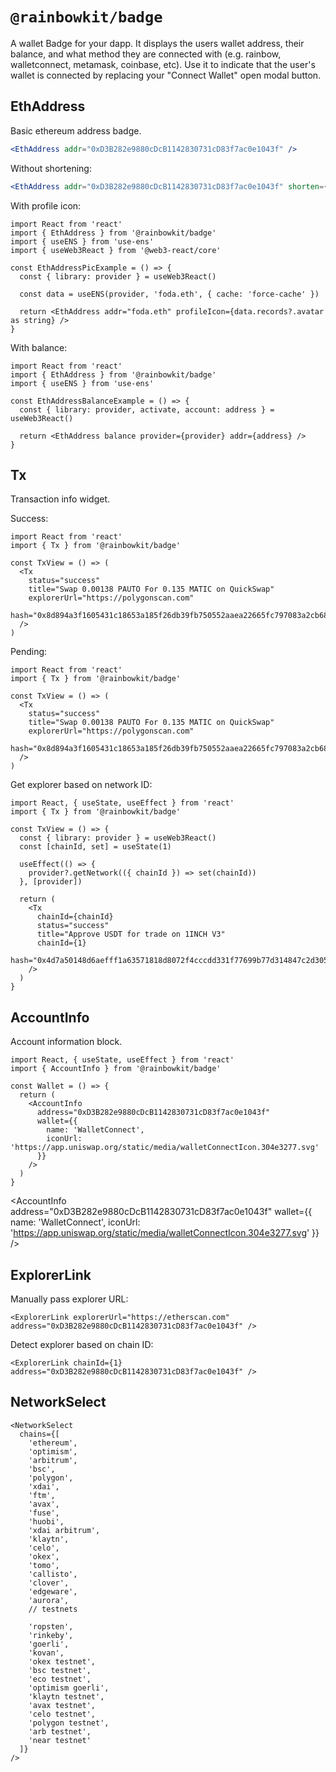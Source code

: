
# `@rainbowkit/badge`

A wallet Badge for your dapp.
It displays the users wallet address, their balance, and what method they are connected with (e.g. rainbow, walletconnect, metamask, coinbase, etc).
Use it to indicate that the user's wallet is connected by replacing your "Connect Wallet" open modal button.

## EthAddress

Basic ethereum address badge.

```jsx
<EthAddress addr="0xD3B282e9880cDcB1142830731cD83f7ac0e1043f" />
```

<EthAddress addr="0xD3B282e9880cDcB1142830731cD83f7ac0e1043f" />

Without shortening:

```jsx
<EthAddress addr="0xD3B282e9880cDcB1142830731cD83f7ac0e1043f" shorten={false} />
```

<EthAddress addr="0xD3B282e9880cDcB1142830731cD83f7ac0e1043f" shorten={false} />

With profile icon:

```tsx
import React from 'react'
import { EthAddress } from '@rainbowkit/badge'
import { useENS } from 'use-ens'
import { useWeb3React } from '@web3-react/core'

const EthAddressPicExample = () => {
  const { library: provider } = useWeb3React()

  const data = useENS(provider, 'foda.eth', { cache: 'force-cache' })

  return <EthAddress addr="foda.eth" profileIcon={data.records?.avatar as string} />
}
```

<EthAddressPic />

With balance:

```tsx
import React from 'react'
import { EthAddress } from '@rainbowkit/badge'
import { useENS } from 'use-ens'

const EthAddressBalanceExample = () => {
  const { library: provider, activate, account: address } = useWeb3React()

  return <EthAddress balance provider={provider} addr={address} />
}
```

<EthAddressBalance balance />

## Tx

Transaction info widget.

Success:

```tsx
import React from 'react'
import { Tx } from '@rainbowkit/badge'

const TxView = () => (
  <Tx
    status="success"
    title="Swap 0.00138 PAUTO For 0.135 MATIC on QuickSwap"
    explorerUrl="https://polygonscan.com"
    hash="0x8d894a3f1605431c18653a185f26db39fb750552aaea22665fc797083a2cb68e"
  />
)
```

<Tx
  status="success"
  title="Swap 0.00138 PAUTO For 0.135 MATIC on QuickSwap"
  explorerUrl="https://polygonscan.com"
  hash="0x8d894a3f1605431c18653a185f26db39fb750552aaea22665fc797083a2cb68e"
/>

Pending:

```tsx
import React from 'react'
import { Tx } from '@rainbowkit/badge'

const TxView = () => (
  <Tx
    status="success"
    title="Swap 0.00138 PAUTO For 0.135 MATIC on QuickSwap"
    explorerUrl="https://polygonscan.com"
    hash="0x8d894a3f1605431c18653a185f26db39fb750552aaea22665fc797083a2cb68e"
  />
)
```

<Tx
  status="pending"
  title="Swap 0.00138 PAUTO For 0.135 MATIC on QuickSwap"
  explorerUrl="https://polygonscan.com"
  hash="0x8d894a3f1605431c18653a185f26db39fb750552aaea22665fc797083a2cb68e"
/>

Get explorer based on network ID:

```tsx
import React, { useState, useEffect } from 'react'
import { Tx } from '@rainbowkit/badge'

const TxView = () => {
  const { library: provider } = useWeb3React()
  const [chainId, set] = useState(1)

  useEffect(() => {
    provider?.getNetwork(({ chainId }) => set(chainId))
  }, [provider])

  return (
    <Tx
      chainId={chainId}
      status="success"
      title="Approve USDT for trade on 1INCH V3"
      chainId={1}
      hash="0x4d7a50148d6aefff1a63571818d8072f4cccdd331f77699b77d314847c2d3058"
    />
  )
}
```

<Tx
  status="success"
  title="Approve USDT for trade on 1INCH V3"
  chainId={1}
  hash="0x4d7a50148d6aefff1a63571818d8072f4cccdd331f77699b77d314847c2d3058"
/>

## AccountInfo

Account information block.

```tsx
import React, { useState, useEffect } from 'react'
import { AccountInfo } from '@rainbowkit/badge'

const Wallet = () => {
  return (
    <AccountInfo
      address="0xD3B282e9880cDcB1142830731cD83f7ac0e1043f"
      wallet={{
        name: 'WalletConnect',
        iconUrl: 'https://app.uniswap.org/static/media/walletConnectIcon.304e3277.svg'
      }}
    />
  )
}
```

<AccountInfo
  address="0xD3B282e9880cDcB1142830731cD83f7ac0e1043f"
  wallet={{
    name: 'WalletConnect',
    iconUrl: 'https://app.uniswap.org/static/media/walletConnectIcon.304e3277.svg'
  }}
/>

## ExplorerLink

Manually pass explorer URL:

```tsx
<ExplorerLink explorerUrl="https://etherscan.com" address="0xD3B282e9880cDcB1142830731cD83f7ac0e1043f" />
```

<ExplorerLink explorerUrl="https://etherscan.com" address="0xD3B282e9880cDcB1142830731cD83f7ac0e1043f" />

Detect explorer based on chain ID:

```tsx
<ExplorerLink chainId={1} address="0xD3B282e9880cDcB1142830731cD83f7ac0e1043f" />
```

<ExplorerLink chainId={1} address="0xD3B282e9880cDcB1142830731cD83f7ac0e1043f" />

## NetworkSelect

```tsx
<NetworkSelect
  chains={[
    'ethereum',
    'optimism',
    'arbitrum',
    'bsc',
    'polygon',
    'xdai',
    'ftm',
    'avax',
    'fuse',
    'huobi',
    'xdai arbitrum',
    'klaytn',
    'celo',
    'okex',
    'tomo',
    'callisto',
    'clover',
    'edgeware',
    'aurora',
    // testnets

    'ropsten',
    'rinkeby',
    'goerli',
    'kovan',
    'okex testnet',
    'bsc testnet',
    'eco testnet',
    'optimism goerli',
    'klaytn testnet',
    'avax testnet',
    'celo testnet',
    'polygon testnet',
    'arb testnet',
    'near testnet'
  ]}
/>
```

<SelectNetworkExample />
